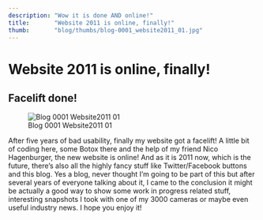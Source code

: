 ```yaml
---
description: "Wow it is done AND online!"
title:       "Website 2011 is online, finally!"
thumb:       "blog/thumbs/blog-0001_website2011_01.jpg"
---
```


Website 2011 is online, finally!
================================

Facelift done!
--------------

![Blog 0001 Website2011 01](/images/blog/blog-0001_website2011_01.jpg)

After five years of bad usability, finally my website got a facelift! A little bit of coding here, some Botox there and the help of my friend Nico Hagenburger, the new website is online!
And as it is 2011 now, which is the future, there's also all the highly fancy stuff like Twitter/Facebook buttons and this blog. Yes a blog, never thought I'm going to be part of this but after several years of everyone talking about it, I came to the conclusion it might be actually a good way to show some work in progress related stuff, interesting snapshots I took with one of my 3000 cameras or maybe even useful industry news.
I hope you enjoy it!
